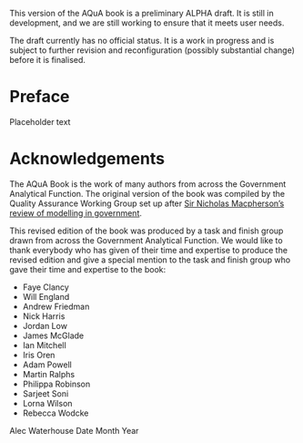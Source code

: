 ::: {.callout-important}
This version of the AQuA book is a preliminary ALPHA draft.  It is still in development, and we are still working to ensure that it meets user needs. 

The draft currently has no official status. It is a work in progress and is subject to further revision and reconfiguration (possibly substantial change) before it is finalised. 
:::

# Preface {.unnumbered}
Placeholder text

# Acknowledgements {.unnumbered}
The AQuA Book is the work of many authors from across the Government Analytical Function. The original version of the book was compiled by the Quality Assurance Working Group set up after [Sir Nicholas Macpherson's review of modelling in government](https://www.gov.uk/government/publications/review-of-quality-assurance-of-government-models). 

This revised edition of the book was produced by a task and finish group drawn from across the Government Analytical Function. We would like to thank everybody who has given of their time and expertise to produce the revised edition and give a special mention to the task and finish group who gave their time and expertise to the book:


* Faye Clancy	
* Will England
* Andrew Friedman	
* Nick Harris
* Jordan Low	
* James McGlade
* Ian Mitchell
* Iris Oren
* Adam Powell
* Martin Ralphs
* Philippa Robinson
* Sarjeet Soni
* Lorna Wilson
* Rebecca Wodcke

Alec Waterhouse
Date Month Year
